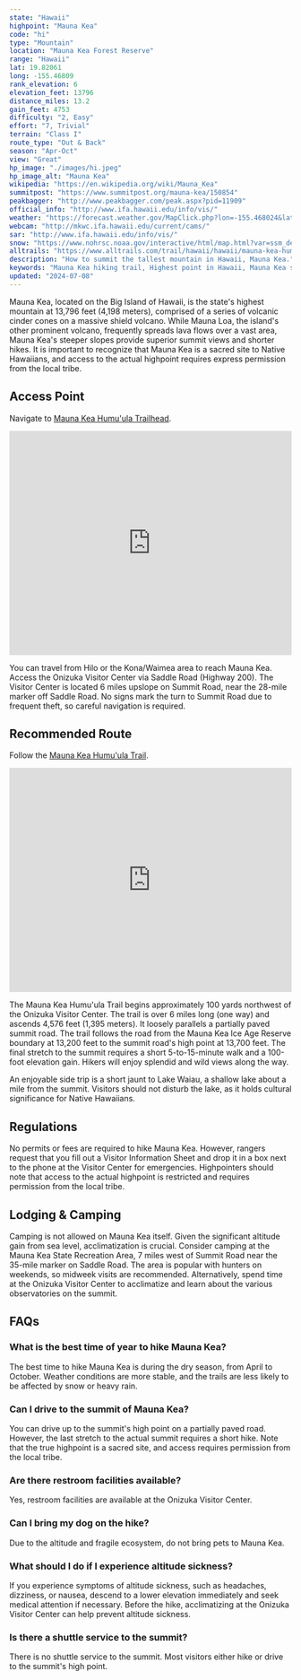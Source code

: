 ```yaml
---
state: "Hawaii"
highpoint: "Mauna Kea"
code: "hi"
type: "Mountain"
location: "Mauna Kea Forest Reserve"
range: "Hawaii"
lat: 19.82061
long: -155.46809
rank_elevation: 6
elevation_feet: 13796
distance_miles: 13.2
gain_feet: 4753
difficulty: "2, Easy"
effort: "7, Trivial"
terrain: "Class I"
route_type: "Out & Back"
season: "Apr-Oct"
view: "Great"
hp_image: "./images/hi.jpeg"
hp_image_alt: "Mauna Kea"
wikipedia: "https://en.wikipedia.org/wiki/Mauna_Kea"
summitpost: "https://www.summitpost.org/mauna-kea/150854"
peakbagger: "http://www.peakbagger.com/peak.aspx?pid=11909"
official_info: "http://www.ifa.hawaii.edu/info/vis/"
weather: "https://forecast.weather.gov/MapClick.php?lon=-155.468024&lat=19.820679"
webcam: "http://mkwc.ifa.hawaii.edu/current/cams/"
sar: "http://www.ifa.hawaii.edu/info/vis/"
snow: "https://www.nohrsc.noaa.gov/interactive/html/map.html?var=ssm_depth&min_x=-155.562093423449&min_y=19.7206787109375&max_x=-155.373941732801&max_y=19.9206787109375&bgvar=dem&shdvar=shading&title=0&width=800&height=450&font=0&lbl=m&palette=0&h_o=0&metric=0&lp=0&no_header=0&snap=1&o7=1&o9=1&o11=1&o13=1"
alltrails: "https://www.alltrails.com/trail/hawaii/hawaii/mauna-kea-humuula-trail"
description: "How to summit the tallest mountain in Hawaii, Mauna Kea."
keywords: "Mauna Kea hiking trail, Highest point in Hawaii, Mauna Kea summit hike, Mauna Kea Visitor Center directions"
updated: "2024-07-08"
---
```


Mauna Kea, located on the Big Island of Hawaii, is the state's highest mountain at 13,796 feet (4,198 meters), comprised of a series of volcanic cinder cones on a massive shield volcano. While Mauna Loa, the island's other prominent volcano, frequently spreads lava flows over a vast area, Mauna Kea's steeper slopes provide superior summit views and shorter hikes. It is important to recognize that Mauna Kea is a sacred site to Native Hawaiians, and access to the actual highpoint requires express permission from the local tribe.

## Access Point
Navigate to <a target="_blank" href="https://maps.app.goo.gl/NVT8DHBQ16vYGfW77">Mauna Kea Humu'ula Trailhead</a>.

<iframe src="https://www.google.com/maps/embed?pb=!1m18!1m12!1m3!1d7640.678068899948!2d-155.459247851561!3d19.767585043337103!2m3!1f0!2f0!3f0!3m2!1i1024!2i768!4f13.1!3m3!1m2!1s0x7953bf5e023fd1b3%3A0x40cbf8798426e003!2sMauna%20Kea%20Humu&#39;ula%20Trailhead!5e0!3m2!1sen!2sus!4v1720750983408!5m2!1sen!2sus" width="100%" height="400" style="border:0;" allowfullscreen="" loading="lazy" referrerpolicy="no-referrer-when-downgrade"></iframe>

You can travel from Hilo or the Kona/Waimea area to reach Mauna Kea. Access the Onizuka Visitor Center via Saddle Road (Highway 200). The Visitor Center is located 6 miles upslope on Summit Road, near the 28-mile marker off Saddle Road. No signs mark the turn to Summit Road due to frequent theft, so careful navigation is required.

## Recommended Route
Follow the <a target="_blank" href="https://www.alltrails.com/trail/hawaii/hawaii/mauna-kea-humuula-trail">Mauna Kea Humu'ula Trail</a>.

<iframe class="alltrails" src="https://www.alltrails.com/widget/trail/hawaii/hawaii/mauna-kea-humuula-trail?scrollZoom=false&elevationDiagram=false&u=i&sh=cmpl5n" width="100%" height="400" frameborder="0" scrolling="no" marginheight="0" marginwidth="0" title="AllTrails: Trail Guides and Maps for Hiking, Camping, and Running"></iframe>

The Mauna Kea Humu'ula Trail begins approximately 100 yards northwest of the Onizuka Visitor Center. The trail is over 6 miles long (one way) and ascends 4,576 feet (1,395 meters). It loosely parallels a partially paved summit road. The trail follows the road from the Mauna Kea Ice Age Reserve boundary at 13,200 feet to the summit road's high point at 13,700 feet. The final stretch to the summit requires a short 5-to-15-minute walk and a 100-foot elevation gain. Hikers will enjoy splendid and wild views along the way.

An enjoyable side trip is a short jaunt to Lake Waiau, a shallow lake about a mile from the summit. Visitors should not disturb the lake, as it holds cultural significance for Native Hawaiians.

## Regulations
No permits or fees are required to hike Mauna Kea. However, rangers request that you fill out a Visitor Information Sheet and drop it in a box next to the phone at the Visitor Center for emergencies. Highpointers should note that access to the actual highpoint is restricted and requires permission from the local tribe.

## Lodging & Camping
Camping is not allowed on Mauna Kea itself. Given the significant altitude gain from sea level, acclimatization is crucial. Consider camping at the Mauna Kea State Recreation Area, 7 miles west of Summit Road near the 35-mile marker on Saddle Road. The area is popular with hunters on weekends, so midweek visits are recommended. Alternatively, spend time at the Onizuka Visitor Center to acclimatize and learn about the various observatories on the summit.

## FAQs

### What is the best time of year to hike Mauna Kea?
The best time to hike Mauna Kea is during the dry season, from April to October. Weather conditions are more stable, and the trails are less likely to be affected by snow or heavy rain.

### Can I drive to the summit of Mauna Kea?
You can drive up to the summit's high point on a partially paved road. However, the last stretch to the actual summit requires a short hike. Note that the true highpoint is a sacred site, and access requires permission from the local tribe.

### Are there restroom facilities available?
Yes, restroom facilities are available at the Onizuka Visitor Center.

### Can I bring my dog on the hike?
Due to the altitude and fragile ecosystem, do not bring pets to Mauna Kea.

### What should I do if I experience altitude sickness?
If you experience symptoms of altitude sickness, such as headaches, dizziness, or nausea, descend to a lower elevation immediately and seek medical attention if necessary. Before the hike, acclimatizing at the Onizuka Visitor Center can help prevent altitude sickness.

### Is there a shuttle service to the summit?
There is no shuttle service to the summit. Most visitors either hike or drive to the summit's high point.
